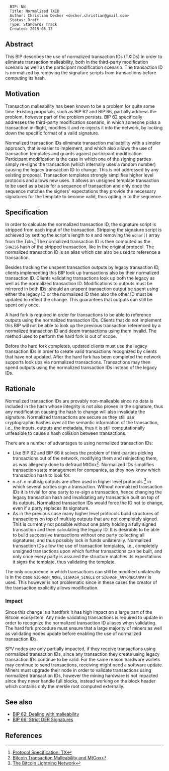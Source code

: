 <pre>
  BIP: NN
  Title: Normalized TXID
  Author: Christian Decker <decker.christian@gmail.com>
  Status: Draft
  Type: Standards Track
  Created: 2015-05-13
</pre>
== Abstract ==

This BIP describes the use of normalized transaction IDs (TXIDs) in order to eliminate transaction malleability, both in the third-party modification scenario as well as the participant modification scenario. The transaction ID is normalized by removing the signature scripts from transactions before computing its hash.

== Motivation ==

Transaction malleability has been known to be a problem for quite some time. Existing proposals, such as BIP 62 and BIP 66, partially address the problem, however part of the problem persists. BIP 62 specifically addresses the third-party modification scenario, in which someone picks a transaction in-flight, modifies it and re-injects it into the network, by locking down the specific format of a valid signature.

Normalized transaction IDs eliminate transaction malleability with a simpler approach, that is easier to implement, and which also allows the use of transaction templates and guards against participant modification. Participant modification is the case in which one of the signing parties simply re-signs the transaction (which internally uses a random number) causing the legacy transaction ID to change. This is not addressed by any existing proposal. Transaction templates strongly simplifies higher level protocols and allows new uses. It allows an unsigned template transaction to be used as a basis for a sequence of transaction and only once the sequence matches the signers' expectations they provide the necessary signatures for the template to become valid, thus opting in to the sequence.

== Specification ==

In order to calculate the normalized transaction ID, the signature script is stripped from each input of the transaction. Stripping the signature script is achieved by setting the script's length to <code>0</code> and removing the <code>uchar[]</code> array from the TxIn.<ref>[[https://en.bitcoin.it/wiki/Protocol_Specification#tx|Protocol Specification: TX]]</ref>
The normalized transaction ID is then computed as the <code>SHA256</code> hash of the stripped transaction, like in the original protocol. The normalized transaction ID is an alias which can also be used to reference a transaction.

Besides tracking the unspent transaction outputs by legacy transaction ID, clients implementing this BIP look up transactions also by their normalized transaction ID. Clients validating transactions look up both the legacy as well as the normalized transaction ID. Modifications to outputs must be mirrored in both IDs: should an unspent transaction output be spent using either the legacy ID or the normalized ID then also the other ID must be updated to reflect the change. This guarantees that outputs can still be spent only once. 

A hard fork is required in order for transactions to be able to reference outputs using the normalized transaction IDs. Clients that do not implement this BIP will not be able to look up the previous transaction referenced by a normalized transaction ID and deem transactions using them invalid. The method used to perform the hard fork is out of scope.

Before the hard fork completes, updated clients must use the legacy transaction IDs in order to create valid transactions recognized by clients that have not updated.
After the hard fork has been completed the network supports look ups via normalized transactions. Transactions may then spend outputs using the normalized transaction IDs instead of the legacy IDs.

== Rationale ==

Normalized transaction IDs are provably non-malleable since no data is included in the hash whose integrity is not also proven in the signature, thus any modification causing the hash to change will also invalidate the signature.
Normalized transactions are secure as they still use cryptographic hashes over all the semantic information of the transaction, i.e., the inputs, outputs and metadata, thus it is still computationally unfeasible to cause a hash collision between transactions.

There are a number of advantages to using normalized transaction IDs:

* Like BIP 62 and BIP 66 it solves the problem of third-parties picking transactions out of the network, modifying them and reinjecting them, as was allegedly done to defraud MtGox<ref>[[http://www.tik.ee.ethz.ch/file/7e4a7f3f2991784786037285f4876f5c/malleability.pdf|Bitcoin Transaction Malleability and MtGox]]</ref>. Normalized IDs simplifies transaction state management for companies, as they now know which transaction hash to look for.
* <code>m-of-n</code> multisig outputs are often used in higher level protocols <ref>[[http://lightning.network/lightning-network-paper-DRAFT-0.5.pdf|The Bitcoin Lightning Network]]</ref> in which several parties sign a transaction. Without normalized transaction IDs it is trivial for one party to re-sign a transaction, hence changing the legacy transaction hash and invalidating any transaction built on top of its outputs. Normalized transaction IDs would force the ID not to change, even if a party replaces its signature.
* As in the previous case many higher level protocols build structures of transactions on top of multisig outputs that are not completely signed. This is currently not possible without one party holding a fully signed transaction and then calculating the legacy ID. It is desirable to be able to build successive transactions without one party collecting all signatures, and thus possibly lock in funds unilaterally. Normalized transaction IDs allow the use of transaction templates, i.e., completely unsigned transactions upon which further transactions can be built, and only once every party is assured the structure matches its expectations it signs the template, thus validating the template.

The only occurrence in which transactions can still be modified unilaterally is in the case <code>SIGHASH_NONE</code>, <code>SIGHASH_SINGLE</code> or <code>SIGHASH_ANYONECANPAY</code> is used. This however is not problematic since in these cases the creator of the transaction explicitly allows modification.

=== Impact ===

Since this change is a hardfork it has high impact on a large part of the Bitcoin ecosystem. Any node validating transactions is required to update in order to recognize the normalized transaction ID aliases when validating. The hard fork procedure must ensure that a large majority of miners as well as validating nodes update before enabling the use of normalized transaction IDs.

SPV nodes are only partially impacted, if they receive transactions using normalized transaction IDs, since any transaction they create using legacy transaction IDs continue to be valid. For the same reason hardware wallets may continue to send transactions, receiving might need a software update. Miners must upgrade their node in order to validate transactions using normalized transaction IDs, however the mining hardware is not impacted since they never handle full blocks, instead working on the block header which contains only the merkle root computed externally.

== See also ==

* [[bip-0062.mediawiki|BIP 62: Dealing with malleability]]
* [[bip-0066.mediawiki|BIP 66: Strict DER Signatures]]

== References ==
<references>
